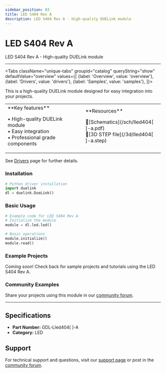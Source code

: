 ```yaml
---
sidebar_position: 83
title: LED S404 Rev A
description: LED S404 Rev A - High-quality DUELink module
---
```



# LED S404 Rev A

<ProductImageSelector 
  partNumber="lled404[  ]-a"
  productName="LED S404 Rev A"
/>

LED S404 Rev A - High-quality DUELink module

---

<Tabs className="unique-tabs" groupid="catalog" queryString="show" defaultValue="overview"
  values={[
    {label: 'Overview', value: 'overview'},
    {label: 'Drivers', value: 'drivers'},
    {label: 'Samples', value: 'samples'},
  ]}>

<TabItem value="overview">

This is a high-quality DUELink module designed for easy integration into your projects.

<table><td width='50%'>
**Key features**

• High-quality DUELink module<br/>
• Easy integration<br/>
• Professional grade components<br/>

</td><td width='50%'>
**Resources**
 
📄[Schematics](/sch/lled404[  ]-a.pdf)<br/>
🔩[3D STEP file](/3d/lled404[  ]-a.step)<br/>

</td></table>

</TabItem>

<TabItem value="drivers">

See [Drivers](../../engine/drivers) page for further details.

### Installation

```python
# Python driver installation
import duelink
dl = duelink.DueLink()
```

### Basic Usage

```python
# Example code for LED S404 Rev A
# Initialize the module
module = dl.led.led()

# Basic operations
module.initialize()
module.read()
```

</TabItem>

<TabItem value="samples">

### Example Projects

Coming soon! Check back for sample projects and tutorials using the LED S404 Rev A.

### Community Examples

Share your projects using this module in our [community forum](https://forums.ghielectronics.com).

</TabItem>

</Tabs>

---

## Specifications

- **Part Number:** GDL-Lled404[  ]-A
- **Category:** LED

## Support

For technical support and questions, visit our [support page](../../support) or post in the [community forum](https://forums.ghielectronics.com).
